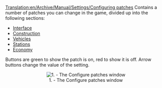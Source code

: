 [[Translation:en/Archive/Manual/Settings/Configuring patches]]
Contains a number of patches you can change in the game, divided up into the following sections:
*[[en/Archive/Manual/Settings/Configuring patches/Interface|Interface]]
*[[en/Archive/Manual/Settings/Configuring patches/Construction|Construction]]
*[[en/Archive/Manual/Settings/Configuring patches/Vehicles|Vehicles]]
*[[en/Archive/Manual/Settings/Configuring patches/Stations|Stations]]
*[[en/Archive/Manual/Settings/Configuring patches/Economy|Economy]]

Buttons are green to show the patch is on, red to show it is off. Arrow buttons change the value of the setting.

<center>[[File:en/ConfigurePatchesWindow.png|center|frame|1. - The Configure patches window]]</center>